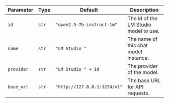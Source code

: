 | Parameter  | Type  | Default                      | Description                           |
| ---------- | ----- | ---------------------------- | ------------------------------------- |
| `id`       | `str` | `"qwen2.5-7b-instruct-1m"`   | The id of the LM Studio model to use. |
| `name`     | `str` | `"LM Studio "`               | The name of this chat model instance. |
| `provider` | `str` | `"LM Studio " + id`          | The provider of the model.            |
| `base_url` | `str` | `"http://127.0.0.1:1234/v1"` | The base URL for API requests.        |
